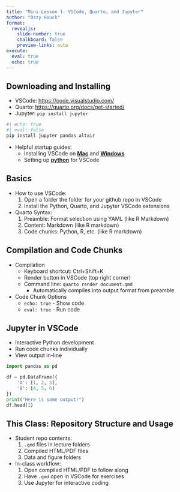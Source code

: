 ```yaml
---
title: "Mini-Lesson 1: VSCode, Quarto, and Jupyter"
author: "Ozzy Houck"
format:
  revealjs:
    slide-number: true
    chalkboard: false 
    preview-links: auto
execute:
  eval: true
  echo: true
---
```


## Downloading and Installing

- VSCode: [https://code.visualstudio.com/](https://code.visualstudio.com/)
- Quarto: [https://quarto.org/docs/get-started/](https://quarto.org/docs/get-started/)
- Jupyter: `pip install jupyter`

```python
#| echo: true
#| eval: false
pip install jupyter pandas altair
```

- Helpful startup guides:
  - Installing VSCode on **[Mac](https://code.visualstudio.com/docs/languages/python)** and **[Windows](https://code.visualstudio.com/docs/languages/python)**
  - Setting up **[python](https://code.visualstudio.com/docs/languages/python)** for VSCode 

## Basics 
<!-- How to comment --->
<!-- Notice how both numbering methods work --->
- How to use VSCode:
  1. Open a folder the folder for your github repo in VSCode
  1. Install the Python, Quarto, and Jupyter VSCode extensions

- Quarto Syntax: 
  1. Preamble: Format selection using YAML (like R Markdown)
  2. Content: Markdown (like R markdown)
  3. Code chunks: Python, R, etc. (like R markdown)

## Compilation and Code Chunks 

- Compilation
  - Keyboard shortcut: Ctrl+Shift+K
  - Render button in VSCode (top right corner)
  - Command line: `quarto render document.qmd`
    - Automatically compiles into output format from preamble

- Code Chunk Options
  - `echo: true` - Show code
  - `eval: true` - Run code


## Jupyter in VSCode

- Interactive Python development
- Run code chunks individually
- View output in-line

```python
import pandas as pd

df = pd.DataFrame({
    'A': [1, 2, 3],
    'B': [4, 5, 6]
})
print("Here is some output!")
df.head(1)
```

## This Class: Repository Structure and Usage

- Student repo contents:
  1. `.qmd` files in lecture folders
  2. Compiled HTML/PDF files
  3. Data and figure folders

- In-class workflow:
  1. Open compiled HTML/PDF to follow along
  2. Have `.qmd` open in VSCode for exercises
  3. Use Jupyter for interactive coding

<!--  Alternative YAML
---
  revealjs:
    slide-number: true
    chalkboard: false 
    preview-links: auto
    footer: "VSCode, Quarto, and Jupyter Workshop"
  html:
    toc: true
    number-sections: true
    html-math-method: katex
  beamer:
    theme: Madrid
    colortheme: dolphin
    fonttheme: structurebold
    navigation: horizontal
    section-titles: true
  pdf:
    documentclass: article
    papersize: letter
    toc: true
    number-sections: true
    colorlinks: true
--- -->